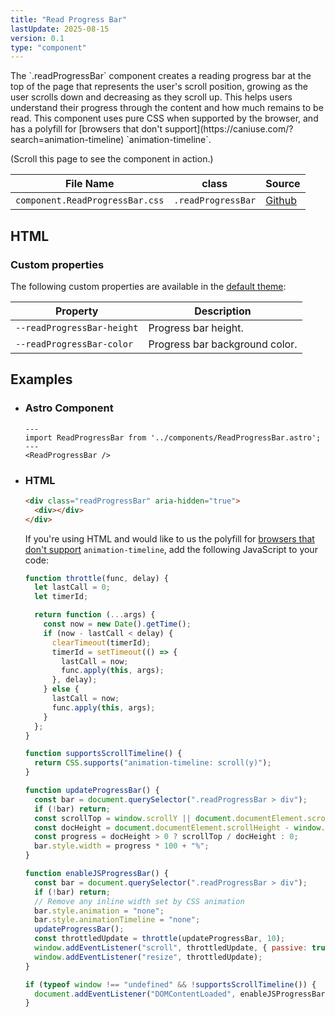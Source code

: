 ```yaml
---
title: "Read Progress Bar"
lastUpdate: 2025-08-15
version: 0.1
type: "component"
---
```



<div class="prose">
  The `.readProgressBar` component creates a reading progress bar at the top of
  the page that represents the user's scroll position, growing as the user
  scrolls down and decreasing as they scroll up. This helps users understand
  their progress through the content and how much remains to be read. This component uses pure CSS when supported by the browser, and has a polyfill for [browsers that don't support](https://caniuse.com/?search=animation-timeline) `animation-timeline`.

(Scroll this page to see the component in action.)

</div>

<ReadProgressBar />

<div class="prose">

<div class="docs_oversizedTable">

| File Name                       | class              | Source      |
| ------------------------------- | ------------------ | ----------- |
| `component.ReadProgressBar.css` | `.readProgressBar` | [Github][1] |

</div>

[1]: https://github.com/minimaldesign/mCSS/blob/main/src/styles/component.readProgressBar.css

</div>

## HTML

<section class="prose">

### Custom properties

The following custom properties are available in the [default theme](/docs/themes):

| Property                   | Description                    |
| -------------------------- | ------------------------------ |
| `--readProgressBar-height` | Progress bar height.           |
| `--readProgressBar-color`  | Progress bar background color. |

</section>

## Examples

<ul class="docs_examples">

<li>

### Astro Component

<ReadProgressBar />

```astro
---
import ReadProgressBar from '../components/ReadProgressBar.astro';
---
<ReadProgressBar />
```

</li>
<li>

### HTML

<ReadProgressBar />

```html
<div class="readProgressBar" aria-hidden="true">
  <div></div>
</div>
```

If you're using HTML and would like to us the polyfill for [browsers that don't support](https://caniuse.com/?search=animation-timeline) `animation-timeline`, add the following JavaScript to your code:

```js
function throttle(func, delay) {
  let lastCall = 0;
  let timerId;

  return function (...args) {
    const now = new Date().getTime();
    if (now - lastCall < delay) {
      clearTimeout(timerId);
      timerId = setTimeout(() => {
        lastCall = now;
        func.apply(this, args);
      }, delay);
    } else {
      lastCall = now;
      func.apply(this, args);
    }
  };
}

function supportsScrollTimeline() {
  return CSS.supports("animation-timeline: scroll(y)");
}

function updateProgressBar() {
  const bar = document.querySelector(".readProgressBar > div");
  if (!bar) return;
  const scrollTop = window.scrollY || document.documentElement.scrollTop;
  const docHeight = document.documentElement.scrollHeight - window.innerHeight;
  const progress = docHeight > 0 ? scrollTop / docHeight : 0;
  bar.style.width = progress * 100 + "%";
}

function enableJSProgressBar() {
  const bar = document.querySelector(".readProgressBar > div");
  if (!bar) return;
  // Remove any inline width set by CSS animation
  bar.style.animation = "none";
  bar.style.animationTimeline = "none";
  updateProgressBar();
  const throttledUpdate = throttle(updateProgressBar, 10);
  window.addEventListener("scroll", throttledUpdate, { passive: true });
  window.addEventListener("resize", throttledUpdate);
}

if (typeof window !== "undefined" && !supportsScrollTimeline()) {
  document.addEventListener("DOMContentLoaded", enableJSProgressBar);
}
```

</li>
</ul>

